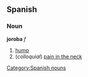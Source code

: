 == Spanish == 
=== Noun === 
'''joroba''' ''f'' 
# [[hump]] 
# (''colloquial'') [[pain in the neck]]
[[Category:Spanish nouns]]